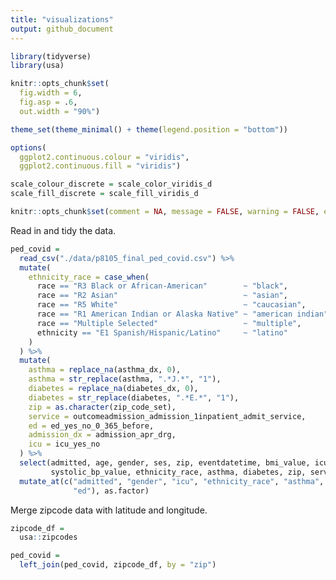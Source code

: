 ```yaml
---
title: "visualizations"
output: github_document
---
```


```r
library(tidyverse)
library(usa)

knitr::opts_chunk$set(
  fig.width = 6,
  fig.asp = .6,
  out.width = "90%")

theme_set(theme_minimal() + theme(legend.position = "bottom"))

options(
  ggplot2.continuous.colour = "viridis",
  ggplot2.continuous.fill = "viridis")

scale_colour_discrete = scale_color_viridis_d
scale_fill_discrete = scale_fill_viridis_d

knitr::opts_chunk$set(comment = NA, message = FALSE, warning = FALSE, echo = TRUE)
```

Read in and tidy the data. 
```r
ped_covid =
  read_csv("./data/p8105_final_ped_covid.csv") %>%
  mutate(
    ethnicity_race = case_when(
      race == "R3 Black or African-American"        ~ "black",
      race == "R2 Asian"                            ~ "asian",
      race == "R5 White"                            ~ "caucasian",
      race == "R1 American Indian or Alaska Native" ~ "american indian",
      race == "Multiple Selected"                   ~ "multiple",
      ethnicity == "E1 Spanish/Hispanic/Latino"     ~ "latino"
    )
  ) %>%
  mutate(
    asthma = replace_na(asthma_dx, 0),
    asthma = str_replace(asthma, ".*J.*", "1"),
    diabetes = replace_na(diabetes_dx, 0),
    diabetes = str_replace(diabetes, ".*E.*", "1"),
    zip = as.character(zip_code_set),
    service = outcomeadmission_admission_1inpatient_admit_service, 
    ed = ed_yes_no_0_365_before,
    admission_dx = admission_apr_drg,
    icu = icu_yes_no
  ) %>%
  select(admitted, age, gender, ses, zip, eventdatetime, bmi_value, icu, icu_date_time, 
         systolic_bp_value, ethnicity_race, asthma, diabetes, zip, service, ed, admission_dx) %>%
  mutate_at(c("admitted", "gender", "icu", "ethnicity_race", "asthma", "diabetes",
              "ed"), as.factor)
```

Merge zipcode data with latitude and longitude.
```r
zipcode_df = 
  usa::zipcodes

ped_covid = 
  left_join(ped_covid, zipcode_df, by = "zip")
```

